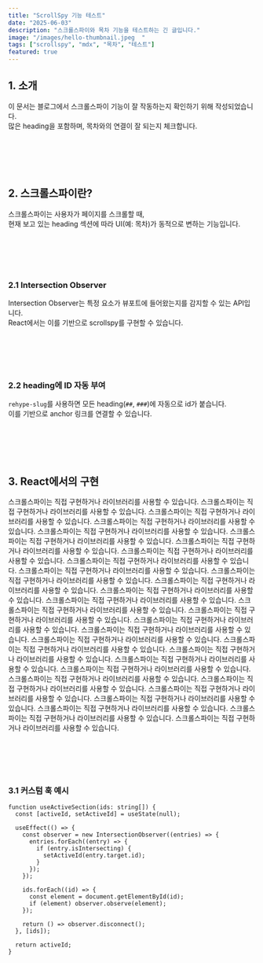 ```yaml
---
title: "ScrollSpy 기능 테스트"
date: "2025-06-03"
description: "스크롤스파이와 목차 기능을 테스트하는 긴 글입니다."
image: "/images/hello-thumbnail.jpeg  "
tags: ["scrollspy", "mdx", "목차", "테스트"]
featured: true
---
```


## 1. 소개

이 문서는 블로그에서 스크롤스파이 기능이 잘 작동하는지 확인하기 위해 작성되었습니다.  
많은 heading을 포함하며, 목차와의 연결이 잘 되는지 체크합니다.

<br />
<br />
<br />
<br />

## 2. 스크롤스파이란?

스크롤스파이는 사용자가 페이지를 스크롤할 때,  
현재 보고 있는 heading 섹션에 따라 UI(예: 목차)가 동적으로 변하는 기능입니다.

<br />
<br />
<br />
<br />

### 2.1 Intersection Observer

Intersection Observer는 특정 요소가 뷰포트에 들어왔는지를 감지할 수 있는 API입니다.  
React에서는 이를 기반으로 scrollspy를 구현할 수 있습니다.

<br />
<br />
<br />
<br />

### 2.2 heading에 ID 자동 부여

`rehype-slug`를 사용하면 모든 heading(`##`, `###`)에 자동으로 id가 붙습니다.  
이를 기반으로 anchor 링크를 연결할 수 있습니다.

<br />
<br />
<br />
<br />

## 3. React에서의 구현

스크롤스파이는 직접 구현하거나 라이브러리를 사용할 수 있습니다.
스크롤스파이는 직접 구현하거나 라이브러리를 사용할 수 있습니다.
스크롤스파이는 직접 구현하거나 라이브러리를 사용할 수 있습니다.
스크롤스파이는 직접 구현하거나 라이브러리를 사용할 수 있습니다.
스크롤스파이는 직접 구현하거나 라이브러리를 사용할 수 있습니다.
스크롤스파이는 직접 구현하거나 라이브러리를 사용할 수 있습니다.
스크롤스파이는 직접 구현하거나 라이브러리를 사용할 수 있습니다.
스크롤스파이는 직접 구현하거나 라이브러리를 사용할 수 있습니다.
스크롤스파이는 직접 구현하거나 라이브러리를 사용할 수 있습니다.
스크롤스파이는 직접 구현하거나 라이브러리를 사용할 수 있습니다.
스크롤스파이는 직접 구현하거나 라이브러리를 사용할 수 있습니다.
스크롤스파이는 직접 구현하거나 라이브러리를 사용할 수 있습니다.
스크롤스파이는 직접 구현하거나 라이브러리를 사용할 수 있습니다.
스크롤스파이는 직접 구현하거나 라이브러리를 사용할 수 있습니다.
스크롤스파이는 직접 구현하거나 라이브러리를 사용할 수 있습니다.
스크롤스파이는 직접 구현하거나 라이브러리를 사용할 수 있습니다.
스크롤스파이는 직접 구현하거나 라이브러리를 사용할 수 있습니다.
스크롤스파이는 직접 구현하거나 라이브러리를 사용할 수 있습니다.
스크롤스파이는 직접 구현하거나 라이브러리를 사용할 수 있습니다.
스크롤스파이는 직접 구현하거나 라이브러리를 사용할 수 있습니다.
스크롤스파이는 직접 구현하거나 라이브러리를 사용할 수 있습니다.
스크롤스파이는 직접 구현하거나 라이브러리를 사용할 수 있습니다.
스크롤스파이는 직접 구현하거나 라이브러리를 사용할 수 있습니다.
스크롤스파이는 직접 구현하거나 라이브러리를 사용할 수 있습니다.
스크롤스파이는 직접 구현하거나 라이브러리를 사용할 수 있습니다.
스크롤스파이는 직접 구현하거나 라이브러리를 사용할 수 있습니다.
스크롤스파이는 직접 구현하거나 라이브러리를 사용할 수 있습니다.
스크롤스파이는 직접 구현하거나 라이브러리를 사용할 수 있습니다.
스크롤스파이는 직접 구현하거나 라이브러리를 사용할 수 있습니다.
스크롤스파이는 직접 구현하거나 라이브러리를 사용할 수 있습니다.

<br />
<br />
<br />
<br />

### 3.1 커스텀 훅 예시

```tsx
function useActiveSection(ids: string[]) {
  const [activeId, setActiveId] = useState(null);

  useEffect(() => {
    const observer = new IntersectionObserver((entries) => {
      entries.forEach((entry) => {
        if (entry.isIntersecting) {
          setActiveId(entry.target.id);
        }
      });
    });

    ids.forEach((id) => {
      const element = document.getElementById(id);
      if (element) observer.observe(element);
    });

    return () => observer.disconnect();
  }, [ids]);

  return activeId;
}
```
